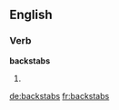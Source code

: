 ==English==

===Verb===
'''backstabs'''

# {{en-third-person singular of|backstab}}

[[de:backstabs]]
[[fr:backstabs]]